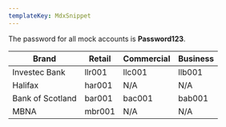 ```yaml
---
templateKey: MdxSnippet
---
```


The password for all mock accounts is **Password123**.

|Brand|Retail|Commercial|Business|
|--- |--- |--- |--- |
|Investec Bank|llr001|llc001|llb001|
|Halifax|har001|N/A|N/A|
|Bank of Scotland|bar001|bac001|bab001|
|MBNA|mbr001|N/A|N/A|


